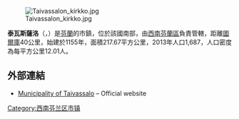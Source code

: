 [[Image:Taivassalon_kirkko.jpg|thumb]]

'''泰瓦斯薩洛'''（{{lang-fi|Taivassalo}}，{{lang-sv|Tövsala}}）是[[芬蘭|芬蘭]]的市鎮，位於該國南部，由[[西南芬蘭區|西南芬蘭區]]負責管轄，距離[[圖爾庫|圖爾庫]]40公里，始建於1155年，面積217.67平方公里，2013年人口1,687，人口密度為每平方公里12.01人。

==外部連結==
{{commonscat|Taivassalo}}
*[http://www.taivassalo.fi/ Municipality of Taivassalo] {{Wayback|url=http://www.taivassalo.fi/ |date=20130829065254 }} – Official website

{{Finland-geo-stub}}
[[Category:西南芬兰区市镇|Category:西南芬兰区市镇]]
